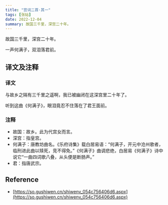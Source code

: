 ```yaml
---
title: "宫词二首·其一"
tags: [张祜]
date: 2022-12-04
summary: 故国三千里，深宫二十年。
---
```


故国三千里，深宫二十年。

一声何满子，双泪落君前。

## 译文及注释

### 译文

与故乡之隔有三千里之遥啊，我已被幽闭在这深宫里二十年了。

听到这曲《何满子》，眼泪竟忍不住落在了君王面前。

### 注释

- 故国：故乡。此为代宫女而言。
- 深宫：指皇宫。
- 何满子：唐教坊曲名。《乐府诗集》载白居易语：“何满子，开元中沧州歌者，临刑进此曲以赎死，竞不得免。”《何满子》曲调悲绝，白居易《何满子》诗中说它“一曲四词歌八叠，从头便是断肠声。”
- 君：指唐武宗。

## Reference

- [https://so.gushiwen.cn/shiwenv_054c756406d6.aspx](https://so.gushiwen.cn/shiwenv_054c756406d6.aspx)